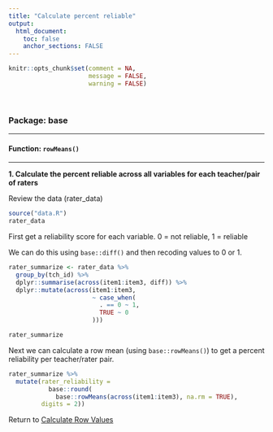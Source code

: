 ```yaml
---
title: "Calculate percent reliable"
output: 
  html_document:
    toc: false
    anchor_sections: FALSE
---
```


```r
knitr::opts_chunk$set(comment = NA,
                      message = FALSE,
                      warning = FALSE)
```

<br>

### Package: base

---

#### Function: `rowMeans()`

---

**1\. Calculate the percent reliable across all variables for each teacher/pair of raters**

Review the data (rater_data)

```r

source("data.R")
rater_data

```

First get a reliability score for each variable.
0 = not reliable, 1 = reliable

We can do this using `base::diff()` and then recoding values to 0 or 1.

```r

rater_summarize <- rater_data %>% 
  group_by(tch_id) %>%
  dplyr::summarise(across(item1:item3, diff)) %>%
  dplyr::mutate(across(item1:item3,
                       ~ case_when(
                         . == 0 ~ 1,
                         TRUE ~ 0
                       )))

rater_summarize

```

Next we can calculate a row mean (using `base::rowMeans()`) to get a percent reliability per teacher/rater pair.

```r

rater_summarize %>%
  mutate(rater_reliability = 
           base::round(
             base::rowMeans(across(item1:item3), na.rm = TRUE),
         digits = 2))

```


Return to [Calculate Row Values](https://github.com/Cghlewis/data-wrangling-functions/wiki/Calculate Row Values)

